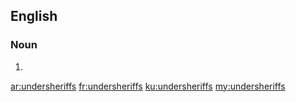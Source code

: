 ==English==

===Noun===
{{head|en|plural}}

# {{plural of|undersheriff|lang=en}}

[[ar:undersheriffs]]
[[fr:undersheriffs]]
[[ku:undersheriffs]]
[[my:undersheriffs]]